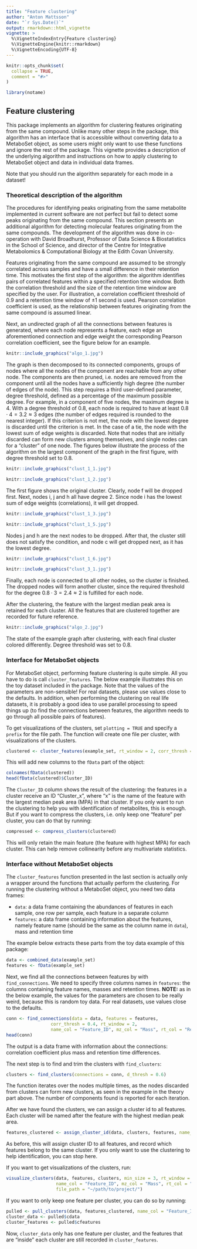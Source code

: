 ---
title: "Feature clustering"
author: "Anton Mattsson"
date: "`r Sys.Date()`"
output: rmarkdown::html_vignette
vignette: >
  %\VignetteIndexEntry{Feature clustering}
  %\VignetteEngine{knitr::rmarkdown}
  %\VignetteEncoding{UTF-8}
---

```{r setup, include = FALSE}
knitr::opts_chunk$set(
  collapse = TRUE,
  comment = "#>"
)
```


```{r, echo=FALSE, include=FALSE}
library(notame)
```


## Feature clustering

This package implements an algorithm for clustering features originating from the same compound. Unlike many other steps in the package, this algorithm has an interface that is accessible without converting data to a MetaboSet object, as some users might only want to use these functions and ignore the rest of the package. This vignette provides a description of the underlying algorithm and instructions on how to apply clustering to MetaboSet object and data in individual data frames.

Note that you should run the algorithm separately for each mode in a dataset!


### Theoretical description of the algorithm

The procedures for identifying peaks originating from the same metabolite implemented in current software are not perfect but fail to detect some peaks originating from the same compound. This section presents an additional algorithm for detecting molecular features originating from the same compounds. The development of the algorithm was done in co-operation with David Broadhurst, Professor of Data Science & Biostatistics in the School of Science, and director of the Centre for Integrative Metabolomics & Computational Biology at the Edith Covan University.

Features originating from the same compound are assumed to be strongly correlated across samples and have a small difference in their retention time. This motivates the first step of the algorithm: the algorithm identifies pairs of correlated features within a specified retention time window. Both the correlation threshold and the size of the retention time window are specified by the user. For illustration, a correlation coefficient threshold of 0.9 and a retention time window of $\pm 1$ second is used. Pearson correlation coefficient is used, as the relationship between features originating from the same compound is assumed linear.

Next, an undirected graph of all the connections between features is generated, where each node represents a feature, each edge an aforementioned connection and edge weight the corresponding Pearson correlation coefficient, see the figure below for an example.

```{r, out.width = "400px", echo=FALSE, fig.align='center'}
knitr::include_graphics("algo_1.jpg")
```

\noindent The graph is then decomposed to its connected components, groups of nodes where all the nodes of the component are reachable from any other node. The components are then pruned, i.e. nodes are removed from the component until all the nodes have a sufficiently high degree (the number of edges of the node). This step requires a third user-defined parameter, degree threshold, defined as a percentage of the maximum possible degree. For example, in a component of five nodes, the maximum degree is 4. With a degree threshold of 0.8, each node is required to have at least $0.8 \cdot 4 = 3.2 \approx 3$ edges (the number of edges required is rounded to the nearest integer). If this criterion is not met, the node with the lowest degree is discarded until the criterion is met. In the case of a tie, the node with the lowest sum of edge weights is discarded. Note that nodes that are initially discarded can form new clusters among themselves, and single nodes can for a "cluster" of one node. The figures below illustrate the process of the algorithm on the largest component of the graph in the first figure, with degree threshold set to 0.8.

```{r, fig.show = "hold", out.width = "40%", fig.align = "default", echo = FALSE}

knitr::include_graphics("clust_1_1.jpg")

knitr::include_graphics("clust_1_2.jpg")

```

The first figure shows the original cluster. Clearly, node f will be dropped first. Next, nodes i, j and h all have degree 2. Since node i has the lowest sum of edge weights (correlations), it will get dropped.

```{r, fig.show = "hold", out.width = "40%", fig.align = "default", echo=FALSE}

knitr::include_graphics("clust_1_3.jpg")

knitr::include_graphics("clust_1_5.jpg")

```

Nodes j and h are the next nodes to be dropped. After that, the cluster still does not satisfy the condition, and node c will get dropped next, as it has the lowest degree.

```{r, fig.show = "hold", out.width = "40%", fig.align = "default", echo=FALSE}

knitr::include_graphics("clust_1_6.jpg")

knitr::include_graphics("clust_3_1.jpg")

```

Finally, each node is connected to all other nodes, so the cluster is finished. The dropped nodes will form another cluster, since the required threshold for the degree $0.8 \cdot 3 = 2.4 \approx 2$ is fulfilled for each node.

After the clustering, the feature with the largest median peak area is retained for each cluster. All the features that are clustered together are recorded for future reference. 


```{r, out.width = "400px", echo=FALSE, fig.align='center'}
knitr::include_graphics("algo_2.jpg")
```

The state of the example graph after clustering, with each final cluster colored differently. Degree threshold was set to 0.8.


### Interface for MetaboSet objects

For MetaboSet object, performing feature clustering is quite simple. All you have to do is call ```cluster_features```. The below example illustrates this on the toy dataset included in the package. Note that the values of the parameters are non-sensible! For real datasets, please use values close to the defaults. In addition, when performing the clustering on real life datasets, it is probably a good idea to use parallel processing to speed things up (to find the connections between features, the algorithm needs to go through all possible pairs of features).

To get visualizations of the clusters, set ```plotting = TRUE``` and specify a ```prefix``` for the file path. The function will create one file per cluster, with visualizations of the clusters.


```{r}
clustered <- cluster_features(example_set, rt_window = 2, corr_thresh = 0.4, d_thresh = 0.6)

```

This will add new columns to the ```fData``` part of the object:

```{r}
colnames(fData(clustered))
head(fData(clustered)$Cluster_ID)
```

The ```Cluster_ID``` column shows the result of the clustering: the features in a cluster receive an ID "Cluster_x", where "x" is the name of the feature with the largest median peak area (MPA) in that cluster. If you only want to run the clustering to help you with identification of metabolites, this is enough. But if you want to compress the clusters, i.e. only keep one "feature" per cluster, you can do that by running:

```{r}
compressed <- compress_clusters(clustered)
```

This will only retain the main feature (the feature with highest MPA) for each cluster. This can help remove collinearity before any multivariate statistics.

### Interface without MetaboSet objects

The ```cluster_features``` function presented in the last section is actually only a wrapper around the functions that actually perform the clustering. For running the clustering without a MetaboSet object, you need two data frames:  

- ```data```: a data frame containing the abundances of features in each sample, one row per sample, each feature in a separate column  
- ```features```: a data frame containing information about the features, namely feature name (should be the same as the column name in ```data```), mass and retention time

The example below extracts these parts from the toy data example of this package:

```{r}
data <- combined_data(example_set)
features <- fData(example_set)
```

Next, we find all the connections between features by with ```find_connections```. We need to specify three columns names in ```features```: the columns containing feature names, masses and retention times. **NOTE:** as in the below example, the values for the parameters are chosen to be really weird, because this is random toy data. For real datasets, use values close to the defaults.

```{r}
conn <- find_connections(data = data, features = features,
                 corr_thresh = 0.4, rt_window = 2,
                 name_col = "Feature_ID", mz_col = "Mass", rt_col = "RetentionTime")
head(conn)
```

The output is a data frame with information about the connections: correlation coefficient plus mass and retention time differences.

The next step is to find and trim the clusters with ```find_clusters```:

```{r}
clusters <- find_clusters(connections = conn, d_thresh = 0.6)
```

The function iterates over the nodes multiple times, as the nodes discarded from clusters can form new clusters, as seen in the example in the theory part above. The number of components found is reported for each iteration.

After we have found the clusters, we can assign a cluster id to all features. Each cluster will be named after the feature with the highest median peak area.
```{r}
features_clustered <- assign_cluster_id(data, clusters, features, name_col = "Feature_ID")
```

As before, this will assign cluster ID to all features, and record which features belong to the same cluster. If you only want to use the clustering to help identification, you can stop here.

If you want to get visualizations of the clusters, run:

```{r, eval=FALSE}
visualize_clusters(data, features, clusters, min_size = 3, rt_window = 2,
                   name_col = "Feature_ID", mz_col = "Mass", rt_col = "RetentionTime",
                   file_path = "~/path/to/project/")
```


If you want to only keep one feature per cluster, you can do so by running:

```{r}
pulled <- pull_clusters(data, features_clustered, name_col = "Feature_ID")
cluster_data <- pulled$cdata
cluster_features <- pulled$cfeatures
```

Now, ```cluster_data``` only has one feature per cluster, and the features that are "inside" each cluster are still recorded in ```cluster_features```.
